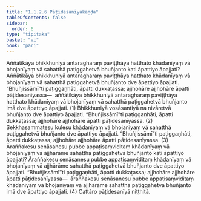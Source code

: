 ```yaml
---
title: "1.1.2.6 Pāṭidesanīyakaṇḍa"
tableOfContents: false
sidebar:
  order: 6
type: "tipitaka"
basket: "vi"
book: "pari"
---
```



<DynamicBreadcrumb />

<Division number="174" book="pari" e="ch" v="5" p="72">

<Paragraph number="486" book="pari">
Aññātikāya bhikkhuniyā antaragharaṃ paviṭṭhāya hatthato khādanīyaṃ vā bhojanīyaṃ vā sahatthā paṭiggahetvā bhuñjanto kati āpattiyo āpajjati? Aññātikāya bhikkhuniyā antaragharaṃ paviṭṭhāya hatthato khādanīyaṃ vā bhojanīyaṃ vā sahatthā paṭiggahetvā bhuñjanto dve āpattiyo āpajjati. “Bhuñjissāmī”ti paṭiggaṇhāti, āpatti dukkaṭassa; ajjhohāre ajjhohāre āpatti pāṭidesanīyassa—  aññātikāya bhikkhuniyā antaragharaṃ paviṭṭhāya hatthato khādanīyaṃ vā bhojanīyaṃ vā sahatthā paṭiggahetvā bhuñjanto imā dve āpattiyo āpajjati. (1)
</Paragraph>

<Paragraph number="487" book="pari">
Bhikkhuniyā vosāsantiyā na nivāretvā bhuñjanto dve āpattiyo āpajjati. “Bhuñjissāmī”ti paṭiggaṇhāti, āpatti dukkaṭassa; ajjhohāre ajjhohāre āpatti pāṭidesanīyassa. (2)
</Paragraph>

<Paragraph number="488" book="pari">
Sekkhasammatesu kulesu khādanīyaṃ vā bhojanīyaṃ vā sahatthā paṭiggahetvā bhuñjanto dve āpattiyo āpajjati. “Bhuñjissāmī”ti paṭiggaṇhāti, āpatti dukkaṭassa; ajjhohāre ajjhohāre āpatti pāṭidesanīyassa. (3)
</Paragraph>

<Paragraph number="489" book="pari">
Āraññakesu senāsanesu pubbe appaṭisaṃviditaṃ khādanīyaṃ vā bhojanīyaṃ vā ajjhārāme sahatthā paṭiggahetvā bhuñjanto kati āpattiyo āpajjati? Āraññakesu senāsanesu pubbe appaṭisaṃviditaṃ khādanīyaṃ vā bhojanīyaṃ vā ajjhārāme sahatthā paṭiggahetvā bhuñjanto dve āpattiyo āpajjati. “Bhuñjissāmī”ti paṭiggaṇhāti, āpatti dukkaṭassa; ajjhohāre ajjhohāre āpatti pāṭidesanīyassa—  āraññakesu senāsanesu pubbe appaṭisaṃviditaṃ khādanīyaṃ vā bhojanīyaṃ vā ajjhārāme sahatthā paṭiggahetvā bhuñjanto imā dve āpattiyo āpajjati. (4)

</Paragraph>
</Division>

<Paragraph number="490" type="center" book="pari">
Cattāro pāṭidesanīyā niṭṭhitā.
</Paragraph>